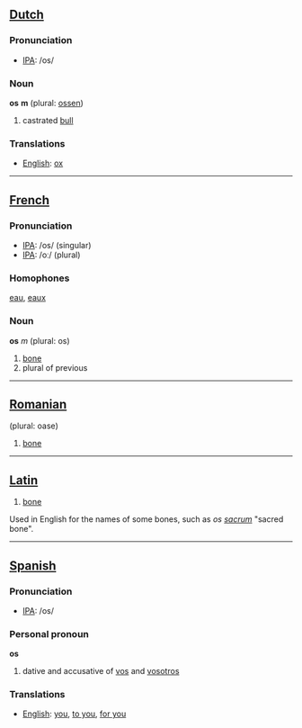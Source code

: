 ==[[Dutch]]==

=== Pronunciation ===
*[[w:IPA|IPA]]: /os/

=== Noun ===

'''os''' '''m''' (plural: [[ossen]])

#castrated [[bull]]

=== Translations ===
*[[English]]: [[ox]]

----

==[[French]]==

=== Pronunciation ===
*[[w:IPA|IPA]]: /os/ (singular)
*[[w:IPA|IPA]]: /oː/ (plural)

=== Homophones ===

[[eau]], [[eaux]]

=== Noun ===

'''os''' ''m'' (plural: os)

# [[bone]]
# plural of previous

----

==[[Romanian]]==

(plural: oase)

# [[bone]]

----

==[[Latin]]==

# [[bone]]

Used in English for the names of some bones, such as ''os [[sacrum]]'' "sacred bone".

----

==[[Spanish]]==

=== Pronunciation ===
*[[w:IPA|IPA]]: /os/


=== Personal pronoun ===

'''os'''

# dative and accusative of [[vos]] and [[vosotros]]

=== Translations ===

*[[English]]: [[you]], [[to you]], [[for you]]